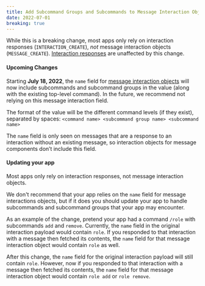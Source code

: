 ```yaml
---
title: Add Subcommand Groups and Subcommands to Message Interaction Objects
date: 2022-07-01
breaking: true
---
```


While this is a breaking change, most apps only rely on interaction responses (`INTERACTION_CREATE`), *not* message interaction objects (`MESSAGE_CREATE`). [Interaction responses](#DOCS_INTERACTIONS_RECEIVING_AND_RESPONDING/message-interaction-object/interaction-object-interaction-data) are unaffected by this change.

#### Upcoming Changes

Starting **July 18, 2022**, the `name` field for [message interaction objects](#DOCS_INTERACTIONS_RECEIVING_AND_RESPONDING/message-interaction-object) will now include subcommands and subcommand groups in the value (along with the existing top-level command). In the future, we recommend not relying on this message interaction field.

The format of the value will be the different command levels (if they exist), separated by spaces:
`<command name> <subcommand group name> <subcommand name>`

The `name` field is only seen on messages that are a response to an interaction without an existing message, so interaction objects for message components don’t include this field.

#### Updating your app

Most apps only rely on interaction responses, not message interaction objects.

We don't recommend that your app relies on the `name` field for message interactions objects, but if it does you should update your app to handle subcommands and subcommand groups that your app may encounter.

As an example of the change, pretend your app had a command `/role` with subcommands `add` and `remove`. Currently, the `name` field in the original interaction payload would contain `role`. If you responded to that interaction with a message then fetched its contents, the `name` field for that message interaction object would contain `role` as well.

After this change, the `name` field for the original interaction payload will still contain `role`. However, now if you responded to that interaction with a message then fetched its contents, the `name` field for that message interaction object would contain `role add` or `role remove`.
